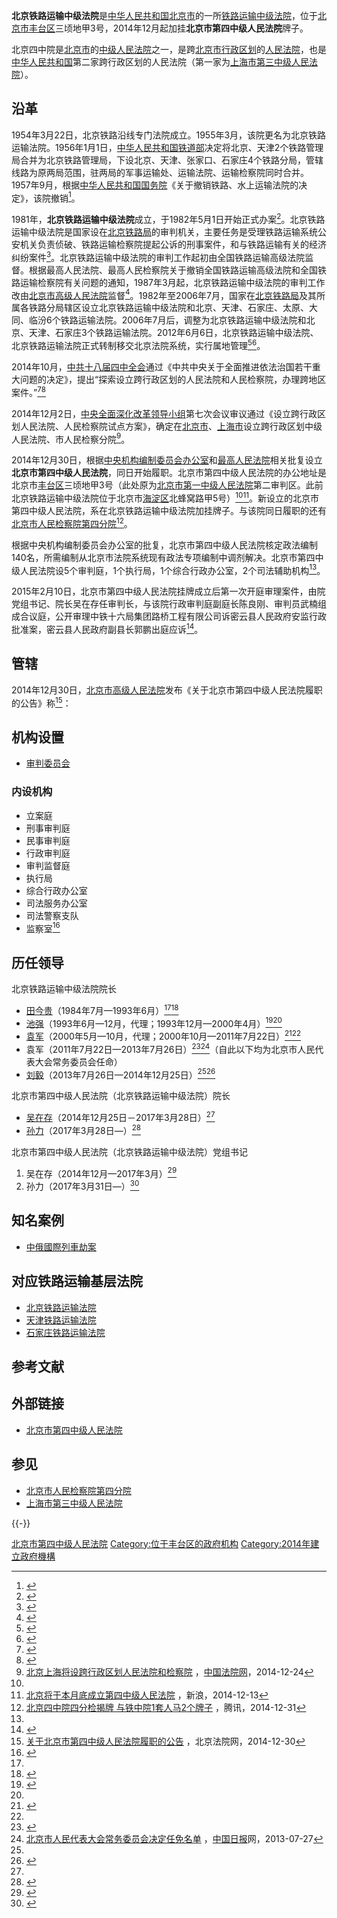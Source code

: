{{Infobox PRCG
|机构名称=北京铁路运输中级法院
|加挂牌子=北京市第四中级人民法院
|标志1=National Emblem of the People's Republic of China.svg
|职位1=院长
|人员1=[[孙力_(法官)|孙力]]
|衔级1=？级高级法官
|上诉法院=[[北京市高级人民法院|北京市高级人民法院]]
|业务上级=[[北京市高级人民法院|北京市高级人民法院]]
|组织上级=[[北京市人民代表大会|北京市人民代表大会]]<br />[[北京市人民代表大会常务委员会|北京市人民代表大会常务委员会]]
|中共上级=[[中国共产党北京市委员会|中国共产党北京市委员会]]
|中共本级=中国共产党北京市第四中级人民法院党组
|机构类型=[[中级人民法院|中级人民法院]]<br />[[专门人民法院|专门人民法院]]
|行政级别=正地厅级
|授权法源=[[中华人民共和国宪法|中华人民共和国宪法]]
|组织法规=[[中华人民共和国人民法院组织法|中华人民共和国人民法院组织法]]
|地址1=[[北京市|北京市]][[丰台区|丰台区]]三顷地甲3号
|官网=[http://bj4zy.chinacourt.org 北京市第四中级人民法院]
|时期1=1981年－2014年12月
|机构1=北京铁路运输中级法院
|时期2=2014年12月至今
|机构2=北京铁路运输中级法院（北京市第四中级人民法院）
|a=[[北京市人民检察院|北京市人民检察院]]北京铁路运输分院（[[北京市人民检察院第四分院|北京市人民检察院第四分院]]）
}}

'''北京铁路运输中级法院'''是[[中华人民共和国|中华人民共和国]][[北京市|北京市]]的一所[[铁路运输法院|铁路运输中级法院]]，位于[[北京市|北京市]][[丰台区|丰台区]]三顷地甲3号，2014年12月起加挂'''北京市第四中级人民法院'''牌子。

北京四中院是[[北京市|北京市]]的[[中级人民法院|中级人民法院]]之一，是跨[[北京市行政区划|北京市行政区划]]的[[人民法院|人民法院]]，也是[[中华人民共和国|中华人民共和国]]第二家跨行政区划的人民法院（第一家为[[上海市第三中级人民法院|上海市第三中级人民法院]]）。

==沿革==
1954年3月22日，北京铁路沿线专门法院成立。1955年3月，该院更名为北京铁路运输法院。1956年1月1日，[[中华人民共和国铁道部|中华人民共和国铁道部]]决定将北京、天津2个铁路管理局合并为北京铁路管理局，下设北京、天津、张家口、石家庄4个铁路分局，管辖线路为原两局范围，驻两局的军事运输处、运输法院、运输检察院同时合并。1957年9月，根据[[中华人民共和国国务院|中华人民共和国国务院]]《关于撤销铁路、水上运输法院的决定》，该院撤销<ref>{{cite book |author= |authorlink= |coauthors= |title = 北京志·铁路运输志 |year= 2004年 |publisher = [[北京出版社|北京出版社]] |location= 北京 |ISBN = |pages=407-408}}</ref>。

1981年，'''北京铁路运输中级法院'''成立，于1982年5月1日开始正式办案<ref>{{cite web |url=http://old.chinacourt.org/html/article/201005/11/408405.shtml |title=北京铁路运输中级法院院长袁军谈突出铁路法院特色为首都和铁路建设服务 |publisher=[[中国法院网|中国法院网]] |date=2010-05-11 |accessdate=2012-03-07 |archive-date=2016-03-04 |archive-url=https://web.archive.org/web/20160304205128/http://old.chinacourt.org/html/article/201005/11/408405.shtml }}</ref>。北京铁路运输中级法院是国家设在[[北京铁路局|北京铁路局]]的审判机关，主要任务是受理铁路运输系统公安机关负责侦破、铁路运输检察院提起公诉的刑事案件，和与铁路运输有关的经济纠纷案件<ref> {{Cite book | author =  《北京铁路局年鉴》编辑委员会| title = 北京铁路局年鉴1987年 | location =  | publisher =  | date =   1993年5月 | pages =218  | ISBN =  | accessdate =  | url =  | language =  | quote = 概况 }} </ref>。北京铁路运输中级法院的审判工作起初由全国铁路运输高级法院监督。根据最高人民法院、最高人民检察院关于撤销全国铁路运输高级法院和全国铁路运输检察院有关问题的通知，1987年3月起，北京铁路运输中级法院的审判工作改由[[北京市高级人民法院|北京市高级人民法院]]监督<ref name=yjbb> {{Cite book | author =北京铁路局路史编辑委员会 编，陈志坚 主编  | title =北京铁路局年鉴1988年  | location =  | publisher =  | date =  402  | pages =  | ISBN =  | accessdate =  | url =  | language =  | quote = 审判业务改由北京市高级人民法院监督 }} </ref>。1982年至2006年7月，国家在[[北京铁路局|北京铁路局]]及其所属各铁路分局辖区设立北京铁路运输中级法院和北京、天津、石家庄、太原、大同、临汾6个铁路运输法院。2006年7月后，调整为北京铁路运输中级法院和北京、天津、石家庄3个铁路运输法院。2012年6月6日，北京铁路运输中级法院、北京铁路运输法院正式转制移交北京法院系统，实行属地管理<ref name=bjrb>{{Cite web |url=http://bjrb.bjd.com.cn/html/2012-06/07/content_95695.htm |title=北京铁路法院正式移交地方，北京日报，2012-06-07 |accessdate=2015-01-07 |archive-date=2013-06-02 |archive-url=https://web.archive.org/web/20130602182702/http://bjrb.bjd.com.cn/html/2012-06/07/content_95695.htm |dead-url=yes }}</ref><ref>{{Cite web  |url =http://www.chinacourt.org/article/detail/2012/04/id/511483.shtml  |title =写在铁路法院正式办案三十周年之际  |author =  |date =2012-04-27  |publisher =中国法院网  |language =  |accessdate =  |quote =  |archive-date =2017-04-15  |archive-url =https://web.archive.org/web/20170415202720/http://www.chinacourt.org/article/detail/2012/04/id/511483.shtml  |dead-url =no  }}</ref>。

2014年10月，[[中共十八届四中全会|中共十八届四中全会]]通过《中共中央关于全面推进依法治国若干重大问题的决定》，提出“探索设立跨行政区划的人民法院和人民检察院，办理跨地区案件。”<ref name="tengxun">{{Cite web |url=http://news.qq.com/a/20141229/001142.htm |title=全国首个跨行政区法院和检察院在上海成立，腾讯，2014-12-29 |accessdate=2015-01-07 |archive-date=2014-12-29 |archive-url=https://web.archive.org/web/20141229062625/http://news.qq.com/a/20141229/001142.htm |dead-url=no }}</ref><ref name="tianjin">{{Cite web |url=http://www.tianjinwe.com/rollnews/201412/t20141229_789349.html |title=三中院和知识产权法院合署办公，天津网，2014-12-29 |accessdate=2015-01-07 |archive-date=2014-12-29 |archive-url=https://web.archive.org/web/20141229063534/http://www.tianjinwe.com/rollnews/201412/t20141229_789349.html |dead-url=no }}</ref>

2014年12月2日，[[中央全面深化改革领导小组|中央全面深化改革领导小组]]第七次会议审议通过《设立跨行政区划人民法院、人民检察院试点方案》，确定在[[北京市|北京市]]、[[上海市|上海市]]设立跨行政区划中级人民法院、市人民检察分院<ref>[http://www.chinacourt.org/article/detail/2014/12/id/1522956.shtml 北京上海将设跨行政区划人民法院和检察院] {{Wayback|url=http://www.chinacourt.org/article/detail/2014/12/id/1522956.shtml |date=20141229082210 }}，[[中国法院网|中国法院网]]，2014-12-24</ref>。

2014年12月30日，根据[[中央机构编制委员会办公室|中央机构编制委员会办公室]]和[[中华人民共和国最高人民法院|最高人民法院]]相关批复设立'''北京市第四中级人民法院'''，同日开始履职。北京市第四中级人民法院的办公地址是北京市[[丰台区|丰台区]]三顷地甲3号（此处原为[[北京市第一中级人民法院|北京市第一中级人民法院]]第二审判区。此前北京铁路运输中级法院位于北京市[[海淀区|海淀区]]北蜂窝路甲5号）<ref name="gg" /><ref>[http://news.sina.com.cn/c/2014-12-13/013931279893.shtml 北京将于本月底成立第四中级人民法院] {{Wayback|url=http://news.sina.com.cn/c/2014-12-13/013931279893.shtml |date=20150402141142 }}，新浪，2014-12-13</ref>。新设立的北京市第四中级人民法院，系在北京铁路运输中级法院加挂牌子。与该院同日履职的还有[[北京市人民检察院第四分院|北京市人民检察院第四分院]]<ref name="qq">[http://news.qq.com/a/20141231/002635.htm 北京四中院四分检揭牌 与铁中院1套人马2个牌子] {{Wayback|url=http://news.qq.com/a/20141231/002635.htm |date=20150402095145 }}，腾讯，2014-12-31</ref>。

根据中央机构编制委员会办公室的批复，北京市第四中级人民法院核定政法编制140名，所需编制从北京市法院系统现有政法专项编制中调剂解决。北京市第四中级人民法院设5个审判庭，1个执行局，1个综合行政办公室，2个司法辅助机构<ref name="qq" />。

2015年2月10日，北京市第四中级人民法院挂牌成立后第一次开庭审理案件，由院党组书记、院长吴在存任审判长，与该院行政审判庭副庭长陈良刚、审判员武楠组成合议庭，公开审理中铁十六局集团路桥工程有限公司诉密云县人民政府安监行政批准案，密云县人民政府副县长郭鹏出庭应诉<ref>{{Cite web|url =  http://finance.sina.com.cn/sf/news/2015-09-16/14153978.html?from=wap|title =  吴在存院长任审判长开庭审理北京四中院第一案|author =  |date =  2015-09-16|publisher =  新浪|language =  |accessdate =  |quote =  |archive-date =  2017-04-15|archive-url =  https://web.archive.org/web/20170415201724/http://finance.sina.com.cn/sf/news/2015-09-16/14153978.html?from=wap|dead-url =  no}}</ref>。

==管辖==
2014年12月30日，[[北京市高级人民法院|北京市高级人民法院]]发布《关于北京市第四中级人民法院履职的公告》称<ref name="gg">[http://bjgy.chinacourt.org/article/detail/2014/12/id/1525981.shtml 关于北京市第四中级人民法院履职的公告] {{Wayback|url=http://bjgy.chinacourt.org/article/detail/2014/12/id/1525981.shtml |date=20170607222258 }}，北京法院网，2014-12-30</ref>：

{{引用|
二、北京市第四中级人民法院管辖下列第一审案件：
*（1）以本市区（县）人民政府为被告的行政案件，但目前各区（县）人民法院受理的以区（县）人民政府名义办理不动产物权登记的案件，仍由各区（县）人民法院办理；
*（2）按照级别管辖标准，应由本市中级人民法院管辖的金融借款合同纠纷案件、保险纠纷案件、涉外及涉港澳台的商事案件；
*（3）跨地区的重大环境资源保护案件、重大食品药品安全案件；
*（4）北京市人民检察院第四分院提起公诉的案件；
*（5）北京市高级人民法院指定管辖的其它特殊案件；
*（6）按照最高人民法院《关于铁路运输法院案件管辖范围的若干规定》、北京市高级人民法院《关于指定北京铁路运输中级法院和北京铁路运输法院受理案件范围的通知》，由北京铁路运输中级法院管辖的案件。

对北京铁路运输法院、天津铁路运输法院、石家庄铁路运输法院第一审裁判的上诉，由北京市第四中级人民法院受理。北京市第一、第二、第三中级人民法院及北京知识产权法院与各区（县）人民法院的审级关系维持不变。

三、北京市第一、第二、第三中级人民法院自2014年12月30日起，不再受理第二条第一款第（1）至（3）项规定的第一审案件。2014年12月29日以前，当事人已经向北京市第一、第二、第三中级人民法院提交起诉材料但尚未立案或尚未审结的，由上述中级人民法院继续审查、立案、审理。
}}

==机构设置==
*[[审判委员会|审判委员会]]
===内设机构===
*立案庭
*刑事审判庭
*民事审判庭
*行政审判庭
*审判监督庭
*执行局
*综合行政办公室
*司法服务办公室
*司法警察支队
*监察室<ref>{{Cite web |url = http://bj4zy.chinacourt.org/article/detail/2011/11/id/1683563.shtml |title = 机构设置 |author =  |date = 2014-12-31 |publisher = 北京市第四中级人民法院 |language =  |accessdate =  |quote =  |archive-date = 2017-04-16 |archive-url = https://web.archive.org/web/20170416125338/http://bj4zy.chinacourt.org/article/detail/2011/11/id/1683563.shtml |dead-url = no }}</ref>

== 历任领导 ==
{{col-begin}}
{{col-2}}
;北京铁路运输中级法院院长
*[[田今贵|田今贵]]（1984年7月—1993年6月）<ref name=yjbb/><ref name=shpanzhi> {{Cite book | author = 北京市地方志编纂委员会 | title = 北京志·政法卷·审判志 | location = 北京 | publisher =北京出版社  | date =2008年  | pages =33  | ISBN =  | accessdate =  | url =  | language =  | quote =  }} </ref>
*[[池强|池强]]（1993年6月—12月，代理；1993年12月—2000年4月）<ref>{{Cite web  |url =http://leaders.people.com.cn/n/2013/0228/c58278-20628115.html  |title =池强同志简历  |author =  |date =2013-02-28  |publisher =人民网  |language =  |accessdate =  |quote =  |archive-date =2017-04-15  |archive-url =https://web.archive.org/web/20170415202736/http://leaders.people.com.cn/n/2013/0228/c58278-20628115.html  |dead-url =no  }}</ref><ref name=shpanzhi/> 
*[[袁军|袁军]]（2000年5月—10月，代理；2000年10月—2011年7月22日）<ref>{{Cite web |url=http://www.chinacourt.org/article/detail/2008/04/id/297519.shtml |title=浅议法院领导管理者的职责，中国法院网，2008-04-15 |access-date=2015-01-07 |archive-date=2019-10-16 |archive-url=https://web.archive.org/web/20191016202612/https://www.chinacourt.org/article/detail/2008/04/id/297519.shtml }}</ref><ref name=shpanzhi/> 
*袁军（2011年7月22日—2013年7月26日）<ref>{{cite web |url=http://beijing.qianlong.com/3825/2011/07/23/4984@7193160.htm |title=北京市人民代表大会常务委员会决定任命名单 |publisher=千龙网 |date=2011-07-23 |accessdate=2012-03-07 |archive-url=https://web.archive.org/web/20120128100041/http://beijing.qianlong.com/3825/2011/07/23/4984@7193160.htm |archive-date=2012-01-28 |dead-url=yes }}</ref><ref name=zgrbw>[http://www.chinadaily.com.cn/hqgj/jryw/2013-07-27/content_9691160.html 北京市人民代表大会常务委员会决定任免名单] {{Wayback|url=http://www.chinadaily.com.cn/hqgj/jryw/2013-07-27/content_9691160.html |date=20150107231406 }}，[[中国日报|中国日报]]网，2013-07-27</ref>（自此以下均为北京市人民代表大会常务委员会任命）
*[[刘毅_(北京铁中院)|刘毅]]（2013年7月26日—2014年12月25日）<ref name="zgrbw" /><ref name="zgxw">{{Cite web |url=http://renshi.people.com.cn/n/2014/1226/c139617-26281335.html |title=北京市人民代表大会常务委员会决定任免名单，中国共产党新闻网，2014-12-26 |accessdate=2015-01-07 |archive-date=2015-01-07 |archive-url=https://web.archive.org/web/20150107231629/http://renshi.people.com.cn/n/2014/1226/c139617-26281335.html |dead-url=no }}</ref>

;北京市第四中级人民法院（北京铁路运输中级法院）院长
*[[吴在存|吴在存]]（2014年12月25日－2017年3月28日）<ref name="zgxw"/>
*[[孙力_(法官)|孙力]]（2017年3月28日—）<ref>{{Cite web |url = http://www.bjqx.org.cn/qxweb/n300230c1148.aspx |title = 北京市人民代表大会常务委员会决定任免名单 |author =  |date = 2017-03-29 |publisher = 前线 |language =  |accessdate =  |quote =  |archive-date = 2017-04-16 |archive-url = https://web.archive.org/web/20170416044248/http://www.bjqx.org.cn/qxweb/n300230c1148.aspx |dead-url = no }}</ref>

{{col-2}}
;北京市第四中级人民法院（北京铁路运输中级法院）党组书记
#吴在存（2014年12月—2017年3月）<ref>{{Cite web |url = http://news.ifeng.com/a/20141231/42833602_0.shtml |title = 市四中院四分检挂牌成立 |author =  |date = 2014-12-31 |publisher = 凤凰网 |language =  |accessdate =  |quote =  |archive-date = 2017-04-15 |archive-url = https://web.archive.org/web/20170415201701/http://news.ifeng.com/a/20141231/42833602_0.shtml |dead-url = no }}</ref>
#孙力（2017年3月31日—）<ref>{{Cite web |url = http://bj4zy.chinacourt.org/article/detail/2017/04/id/2742616.shtml |title = 北京四中院孙力院长部署重点工作并看望全体干警 |author =  |date = 2017-04-07 |publisher = 北京市第四中级人民法院 |language =  |accessdate =  |quote =  |archive-date = 2018-08-18 |archive-url = https://web.archive.org/web/20180818115059/http://bj4zy.chinacourt.org/article/detail/2017/04/id/2742616.shtml }}</ref>

{{col-end}}

== 知名案例 ==
*[[中俄國際列車劫案|中俄國際列車劫案]]

== 对应铁路运输基层法院 ==
* [[北京铁路运输法院|北京铁路运输法院]]
* [[天津铁路运输法院|天津铁路运输法院]]
* [[石家庄铁路运输法院|石家庄铁路运输法院]]

== 参考文献 ==
{{Reflist|30em}}

== 外部链接 ==
* [http://bj4zy.chinacourt.org/ 北京市第四中级人民法院]

== 参见 ==
{{Portal box|中华人民共和国|法律|北京}}
* [[北京市人民检察院第四分院|北京市人民检察院第四分院]]
* [[上海市第三中级人民法院|上海市第三中级人民法院]]

{{-}}
{{中华人民共和国法院|地}}
[[Category:北京市第四中级人民法院|]]
[[Category:位于丰台区的政府机构|Category:位于丰台区的政府机构]]
[[Category:2014年建立政府機構|Category:2014年建立政府機構]]